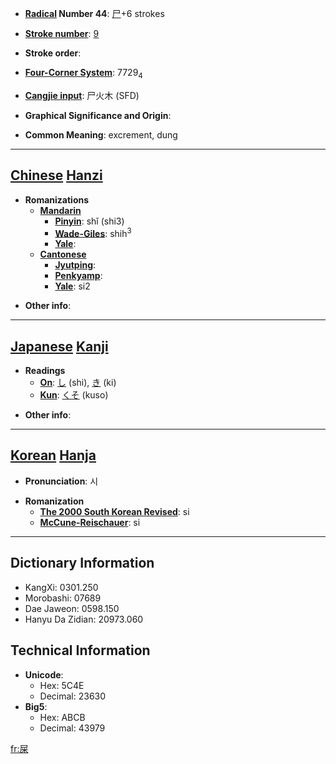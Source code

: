 * '''[[Wiktionary:Chinese radical index| Radical]] Number 44''': [[Wiktionary:Chinese radical index 尸|尸]]+6 strokes

* '''[[Wiktionary:Chinese total strokes index|Stroke number]]''': [[Wiktionary:Chinese total strokes index 9|9]]

* '''Stroke order''': 

* '''[[Wiktionary:Chinese four corner index|Four-Corner System]]''': 7729<sub>4</sub>

* '''[[Wiktionary:Chinese Cangjie index|Cangjie input]]''': 尸火木 (SFD)

* '''Graphical Significance and Origin''': 

* '''Common Meaning''': excrement, dung

----

== [[Chinese]] [[Hanzi]] ==

* '''Romanizations'''
** '''[[Mandarin]]'''
*** '''[[Pinyin]]''': shǐ (shi3)
*** '''[[Wade-Giles]]''': shih<sup>3</sup>
*** '''[[Yale]]''': 
** '''[[Cantonese]]'''
*** '''[[Jyutping]]''':
*** '''[[Penkyamp]]''': 
*** '''[[Yale]]''': si2

* '''Other info''': 

----

== [[Japanese]] [[Kanji]] ==

* '''Readings'''
** '''[[On]]''': [[し]] (shi), [[き]] (ki)
** '''[[Kun]]''': [[くそ]] (kuso)

* '''Other info''':  

----

== [[Korean]] [[Hanja]] ==

* '''Pronunciation''': 시

* '''Romanization'''
** '''[[The 2000 South Korean Revised Romanization|The 2000 South Korean Revised]]''': si
** '''[[McCune-Reischauer]]''': si

----

== Dictionary Information ==

* KangXi: 0301.250
* Morobashi: 07689
* Dae Jaweon: 0598.150
* Hanyu Da Zidian: 20973.060

== Technical Information ==

* '''Unicode''':
** Hex: 5C4E
** Decimal: 23630
* '''Big5''':
** Hex: ABCB
** Decimal: 43979

[[fr:屎]]